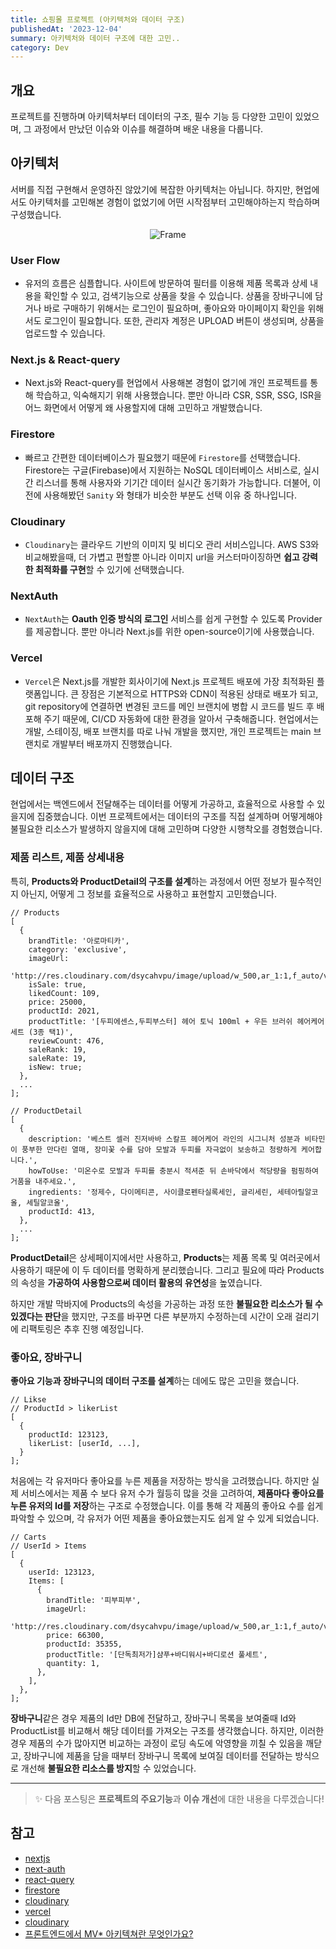 ```yaml
---
title: 쇼핑몰 프로젝트 (아키텍처와 데이터 구조)
publishedAt: '2023-12-04'
summary: 아키텍처와 데이터 구조에 대한 고민..
category: Dev
---
```


## 개요

프로젝트를 진행하며 아키텍처부터 데이터의 구조, 필수 기능 등 다양한 고민이 있었으며, 그 과정에서 만났던 이슈와 이슈를 해결하며 배운 내용을 다룹니다.

## 아키텍처

서버를 직접 구현해서 운영하진 않았기에 복잡한 아키텍처는 아닙니다. 하지만, 현업에서도 아키텍처를 고민해본 경험이 없었기에 어떤 시작점부터 고민해야하는지 학습하며 구성했습니다.

<p align='center'>
  <img src='/blog/img/Frame.png' width='auto' alt='Frame' priority='true' />
</p>

### User Flow

- 유저의 흐름은 심플합니다. 사이트에 방문하여 필터를 이용해 제품 목록과 상세 내용을 확인할 수 있고, 검색기능으로 상품을 찾을 수 있습니다.
  상품을 장바구니에 담거나 바로 구매하기 위해서는 로그인이 필요하며, 좋아요와 마이페이지 확인을 위해서도 로그인이 필요합니다.
  또한, 관리자 계정은 UPLOAD 버튼이 생성되며, 상품을 업로드할 수 있습니다.

### Next.js & React-query

- Next.js와 React-query를 현업에서 사용해본 경험이 없기에 개인 프로젝트를 통해 학습하고, 익숙해지기 위해 사용했습니다.
  뿐만 아니라 CSR, SSR, SSG, ISR을 어느 화면에서 어떻게 왜 사용할지에 대해 고민하고 개발했습니다.

### Firestore

- 빠르고 간편한 데이터베이스가 필요했기 때문에 `Firestore`를 선택했습니다. Firestore는 구글(Firebase)에서 지원하는 NoSQL 데이터베이스 서비스로,
  실시간 리스너를 통해 사용자와 기기간 데이터 실시간 동기화가 가능합니다. 더불어, 이전에 사용해봤던 `Sanity` 와 형태가 비슷한 부분도 선택 이유 중 하나입니다.

### Cloudinary

- `Cloudinary`는 클라우드 기반의 이미지 및 비디오 관리 서비스입니다.
  AWS S3와 비교해봤을때, 더 가볍고 편할뿐 아니라 이미지 url을 커스터마이징하면 **쉽고 강력한 최적화를 구현**할 수 있기에 선택했습니다.

### NextAuth

- `NextAuth`는 **Oauth 인증 방식의 로그인** 서비스를 쉽게 구현할 수 있도록 Provider를 제공합니다.
  뿐만 아니라 Next.js를 위한 open-source이기에 사용했습니다.

### Vercel

- `Vercel`은 Next.js를 개발한 회사이기에 Next.js 프로젝트 배포에 가장 최적화된 플랫폼입니다. 큰 장점은 기본적으로 HTTPS와 CDN이 적용된 상태로 배포가 되고,
  git repository에 연결하면 변경된 코드를 메인 브랜치에 병합 시 코드를 빌드 후 배포해 주기 때문에, CI/CD 자동화에 대한 환경을 알아서 구축해줍니다.
  현업에서는 개발, 스테이징, 배포 브랜치를 따로 나눠 개발을 했지만, 개인 프로젝트는 main 브랜치로 개발부터 배포까지 진행했습니다.

## 데이터 구조

현업에서는 백엔드에서 전달해주는 데이터를 어떻게 가공하고, 효율적으로 사용할 수 있을지에 집중했습니다.
이번 프로젝트에서는 데이터의 구조를 직접 설계하며 어떻게해야 불필요한 리소스가 발생하지 않을지에 대해 고민하며 다양한 시행착오를 경험했습니다.

### 제품 리스트, 제품 상세내용

특히, **Products와 ProductDetail의 구조를 설계**하는 과정에서 어떤 정보가 필수적인지 아닌지, 어떻게 그 정보를 효율적으로 사용하고 표현할지 고민했습니다.

```tsx
// Products
[
  {
    brandTitle: '아로마티카',
    category: 'exclusive',
    imageUrl:
      'http://res.cloudinary.com/dsycahvpu/image/upload/w_500,ar_1:1,f_auto/v1700140170/rrxwl7c9xzthq0tw3yf7.jpg',
    isSale: true,
    likedCount: 109,
    price: 25000,
    productId: 2021,
    productTitle: '[두피에센스,두피부스터] 헤어 토닉 100ml + 우든 브러쉬 헤어케어 세트 (3종 택1)',
    reviewCount: 476,
    saleRank: 19,
    saleRate: 19,
    isNew: true;
  },
  ...
];

// ProductDetail
[
  {
    description: '베스트 셀러 진저바바 스칼프 헤어케어 라인의 시그니처 성분과 비타민이 풍부한 만다린 열매, 장미꽃 수를 담아 모발과 두피를 자극없이 보송하고 청량하게 케어합니다.',
    howToUse: '미온수로 모발과 두피를 충분시 적셔준 뒤 손바닥에서 적당량을 펌핑하여 거품을 내주세요.',
    ingredients: '정제수, 다이메티콘, 사이클로펜타실록세인, 글리세린, 세테아릴알코올, 세틸알코올',
    productId: 413,
  },
  ...
];
```

**ProductDetail**은 상세페이지에서만 사용하고, **Products**는 제품 목록 및 여러곳에서 사용하기 때문에 이 두 데이터를 명확하게 분리했습니다.
그리고 필요에 따라 Products의 속성을 **가공하여 사용함으로써 데이터 활용의 유연성**을 높였습니다.

하지만 개발 막바지에 Products의 속성을 가공하는 과정 또한 **불필요한 리소스가 될 수 있겠다는 판단**을 했지만, 구조를 바꾸면 다른 부분까지 수정하는데 시간이 오래 걸리기에 리팩토링은 추후 진행 예정입니다.

### 좋아요, 장바구니

**좋아요 기능과 장바구니의 데이터 구조를 설계**하는 데에도 많은 고민을 했습니다.<br/>

```tsx
// Likse
// ProductId > likerList
[
  {
    productId: 123123,
    likerList: [userId, ...],
  }
];
```

처음에는 각 유저마다 좋아요를 누른 제품을 저장하는 방식을 고려했습니다.
하지만 실제 서비스에서는 제품 수 보다 유저 수가 월등히 많을 것을 고려하여,
**제품마다 좋아요를 누른 유저의 Id를 저장**하는 구조로 수정했습니다.
이를 통해 각 제품의 좋아요 수를 쉽게 파악할 수 있으며, 각 유저가 어떤 제품을 좋아요했는지도 쉽게 알 수 있게 되었습니다.

```tsx
// Carts
// UserId > Items
[
  {
    userId: 123123,
    Items: [
      {
        brandTitle: '피부피부',
        imageUrl:
          'http://res.cloudinary.com/dsycahvpu/image/upload/w_500,ar_1:1,f_auto/v1700128032/fxgljhnjiecbclx4dpvd.jpg',
        price: 66300,
        productId: 35355,
        productTitle: '[단독최저가]샴푸+바디워시+바디로션 풀세트',
        quantity: 1,
      },
    ],
  },
];
```

**장바구니**같은 경우 제품의 Id만 DB에 전달하고, 장바구니 목록을 보여줄때 Id와 ProductList를 비교해서 해당 데이터를 가져오는 구조를 생각했습니다.
하지만, 이러한 경우 제품의 수가 많아지면 비교하는 과정이 로딩 속도에 악영향을 끼칠 수 있음을 깨닫고,
장바구니에 제품을 담을 때부터 장바구니 목록에 보여질 데이터를 전달하는 방식으로 개선해 **불필요한 리소스를 방지**할 수 있었습니다.

---

> ✨ 다음 포스팅은 **프로젝트의 주요기능**과 **이슈 개선**에 대한 내용을 다루겠습니다!

## 참고

- [nextjs](https://nextjs.org/)
- [next-auth](https://next-auth.js.org/)
- [react-query](https://tanstack.com/query/latest/docs/react/overview)
- [firestore](https://firebase.google.com/docs/firestore?hl=ko)
- [cloudinary](https://cloudinary.com/)
- [vercel](https://vercel.com/)
- [cloudinary](https://cloudinary.com/)
- [프론트엔드에서 MV\* 아키텍쳐란 무엇인가요?](https://velog.io/@teo/%ED%94%84%EB%A1%A0%ED%8A%B8%EC%97%94%EB%93%9C%EC%97%90%EC%84%9C-MV-%EC%95%84%ED%82%A4%ED%85%8D%EC%B3%90%EB%9E%80-%EB%AC%B4%EC%97%87%EC%9D%B8%EA%B0%80%EC%9A%94#1-%EC%95%84%ED%82%A4%ED%85%8D%EC%B3%90%EB%9E%80-%EB%AC%B4%EC%97%87%EC%9D%BC%EA%B9%8C%EC%9A%94)
